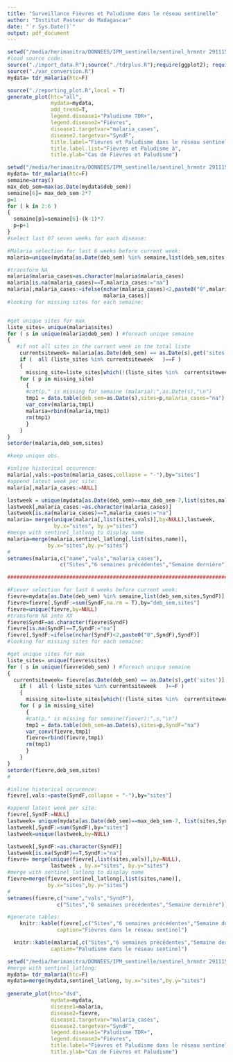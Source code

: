 ```yaml
---
title: "Surveillance Fièvres et Paludisme dans le réseau sentinelle"
author: "Institut Pasteur de Madagascar"
date: "`r Sys.Date()`"
output: pdf_document
---
```




```r
setwd("/media/herimanitra/DONNEES/IPM_sentinelle/sentinel_hrmntr 291115/Sentinel")
#load source code:
source("./import_data.R");source("./tdrplus.R");require(ggplot2); require(gridExtra)
source("./var_conversion.R")
mydata= tdr_malaria(htc=F)

source("./reporting_plot.R",local = T)
generate_plot(htc="all",
              mydata=mydata,
              add_trend=T,
              legend.disease1="Paludisme TDR+",
              legend.disease2="Fièvres",
              disease1.targetvar="malaria_cases",
              disease2.targetvar="SyndF",
              title.label="Fièvres et Paludisme dans le réseau sentinel",
              title.label.list="Fièvres et Paludisme à",
              title.ylab="Cas de Fièvres et Paludisme")
```


```r
setwd("/media/herimanitra/DONNEES/IPM_sentinelle/sentinel_hrmntr 291115/Sentinel")
mydata= tdr_malaria(htc=F)
semaine=array()
max_deb_sem=max(as.Date(mydata$deb_sem))
semaine[6]= max_deb_sem-2*7 
p=1
for ( k in 2:6 )
{
  semaine[p]=semaine[6]-(k-1)*7
  p=p+1
}
#select last 07 seven weeks for each disease:

#Malaria selection for last 6 weeks before current week:
malaria=unique(mydata[as.Date(deb_sem) %in% semaine,list(deb_sem,sites,malaria_cases)],by=NULL)

#transform NA
malaria$malaria_cases=as.character(malaria$malaria_cases)
malaria[is.na(malaria_cases)==T,malaria_cases:="na"]
malaria[,malaria_cases:=ifelse(nchar(malaria_cases)<2,paste0("0",malaria_cases),
                               malaria_cases)]
#looking for missing sites for each semaine:


#get unique sites for max
liste_sites= unique(malaria$sites)
for ( s in unique(malaria$deb_sem) ) #foreach unique semaine
{ 
   #if not all sites in the current week in the total liste
    currentsiteweek= malaria[as.Date(deb_sem) == as.Date(s),get('sites')]
    if (  all (liste_sites %in% currentsiteweek   )==F )
    {
      missing_site=liste_sites[which(!(liste_sites %in%  currentsiteweek))]
    for ( p in missing_site)
      {
      #cat(p," is missing for semaine (malaria):",as.Date(s),"\n")
      tmp1 = data.table(deb_sem=as.Date(s),sites=p,malaria_cases="na")
      var_conv(malaria,tmp1)
      malaria=rbind(malaria,tmp1)
      rm(tmp1)
      }
    }
}
setorder(malaria,deb_sem,sites)

#keep unique obs.

#inline historical occurence:
malaria[,vals:=paste(malaria_cases,collapse = "-"),by="sites"]
#append latest week per site:
malaria[,malaria_cases:=NULL]

lastweek = unique(mydata[as.Date(deb_sem)==max_deb_sem-7,list(sites,malaria_cases)],by=NULL)
lastweek[,malaria_cases:=as.character(malaria_cases)]
lastweek[is.na(malaria_cases)==T,malaria_cases:="na"]
malaria= merge(unique(malaria[,list(sites,vals)],by=NULL),lastweek, 
               by.x="sites", by.y="sites")
#merge with sentinel_latlong to display name
malaria=merge(malaria,sentinel_latlong[,list(sites,name)],
             by.x="sites",by.y="sites")
#
setnames(malaria,c("name","vals","malaria_cases"),
                 c("Sites","6 semaines précédentes","Semaine dernière"))

##################################################################################

#Fiever selection for last 6 weeks before current week:
fievre=mydata[as.Date(deb_sem) %in% semaine,list(deb_sem,sites,SyndF)]
fievre=fievre[,SyndF:=sum(SyndF,na.rm = T),by="deb_sem,sites"]
fievre=unique(fievre,by=NULL)
#transform NA into XX
fievre$SyndF=as.character(fievre$SyndF)
fievre[is.na(SyndF)==T,SyndF:="na"]
fievre[,SyndF:=ifelse(nchar(SyndF)<2,paste0("0",SyndF),SyndF)]
#looking for missing sites for each semaine:

#get unique sites for max
liste_sites= unique(fievre$sites)
for ( s in unique(fievre$deb_sem) ) #foreach unique semaine
{ 
  currentsiteweek= fievre[as.Date(deb_sem) == as.Date(s),get('sites')]
    if (  all ( liste_sites %in% currentsiteweek   )==F )
    {
      missing_site=liste_sites[which(!(liste_sites %in%  currentsiteweek))]
    for ( p in missing_site)
      {
      #cat(p," is missing for semaine(fiever):",s,"\n")
      tmp1 = data.table(deb_sem=as.Date(s),sites=p,SyndF="na")
      var_conv(fievre,tmp1)
      fievre=rbind(fievre,tmp1)
      rm(tmp1)
      }
    }
}
setorder(fievre,deb_sem,sites)
#

#inline historical occurence:
fievre[,vals:=paste(SyndF,collapse = "-"),by="sites"]

#append latest week per site:
fievre[,SyndF:=NULL]
lastweek= unique(mydata[as.Date(deb_sem)==max_deb_sem-7, list(sites,SyndF)],by=NULL)
lastweek[,SyndF:=sum(SyndF),by="sites"]
lastweek=unique(lastweek,by=NULL)

lastweek[,SyndF:=as.character(SyndF)]
lastweek[is.na(SyndF)==T,SyndF:="na"]                           
fievre= merge(unique(fievre[,list(sites,vals)],by=NULL),
              lastweek , by.x="sites", by.y="sites")
#merge with sentinel_latlong to display name
fievre=merge(fievre,sentinel_latlong[,list(sites,name)],
             by.x="sites",by.y="sites")
#                
setnames(fievre,c("name","vals","SyndF"),
                c("Sites","6 semaines précédentes","Semaine dernière"))

#generate tables:
    knitr::kable(fievre[,c("Sites","6 semaines précédentes","Semaine dernière"),with=F],
                caption="Fièvres dans le réseau sentinel")

  knitr::kable(malaria[,c("Sites","6 semaines précédentes","Semaine dernière"),with=F],
              caption="Paludisme dans le réseau sentinel")
```

```r
setwd("/media/herimanitra/DONNEES/IPM_sentinelle/sentinel_hrmntr 291115/Sentinel")
#merge with sentinel_latlong:
mydata= tdr_malaria(htc=F)
mydata=merge(mydata,sentinel_latlong, by.x="sites",by.y="sites")
                    
generate_plot(htc="dsd",
              mydata=mydata,
              disease1=malaria,
              disease2=fievre,
              disease1.targetvar="malaria_cases",
              disease2.targetvar="SyndF",
              legend.disease1="Paludisme TDR+",
              legend.disease2="Fièvres",
              title.label="Fièvres et Paludisme dans le réseau sentinel",
              title.ylab="Cas de Fièvres et Paludisme")

```
